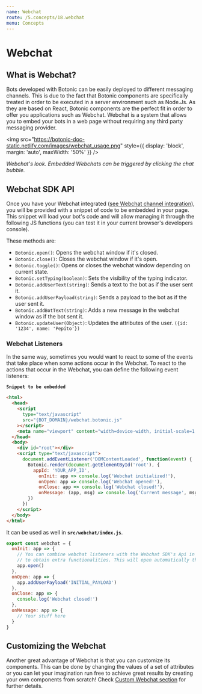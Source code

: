 ```yaml
---
name: Webchat
route: /5.concepts/18.webchat
menu: Concepts
---
```


# Webchat

## What is Webchat?

Bots developed with Botonic can be easily deployed to different messaging channels. 
This is due to the fact that Botonic components are specifically treated in order to be executed in a server environment such as Node.Js. 
As they are based on React, Botonic components are the perfect fit in order to offer you applications such as Webchat. Webchat is a system that allows you to embed your bots in a web page without requiring any third party messaging provider.

<img
	src="https://botonic-doc-static.netlify.com/images/webchat_usage.png"
	style={{ display: 'block', margin: 'auto', maxWidth: '50%' }}
/>

_Webchat's look. Embedded Webchats can be triggered by clicking the chat bubble._



## Webchat SDK API

Once you have your Webchat integrated ([see Webchat channel integration](/main-concepts/channels)), you will be provided with a snippet of code to be embedded in your page.
This snippet will load your bot's code and will allow managing it through the following JS functions (you can test it in your current browser's developers console).

These methods are:
* `Botonic.open()`: Opens the webchat window if it's closed.
* `Botonic.close()`: Closes the webchat window if it's open.
* `Botonic.toggle()`: Opens or closes the webchat window depending on current state.
* `Botonic.setTyping(boolean)`: Sets the visibility of the typing indicator.
* `Botonic.addUserText(string)`: Sends a text to the bot as if the user sent it.
* `Botonic.addUserPayload(string)`: Sends a payload to the bot as if the user sent it.
* `Botonic.addBotText(string)`: Adds a new message in the webchat window as if the bot sent it.
* `Botonic.updateUser(Object)`: Updates the attributes of the user. `({id: '1234', name: 'Pepito'})`

### Webchat Listeners
In the same way, sometimes you would want to react to some of the events that take place when some actions occur in the Webchat. To react to the actions that occur in the Webchat, you can define the following event listeners:

**`Snippet to be embedded`**
```html
<html>
  <head>
    <script
      type="text/javascript"
      src="{BOT_DOMAIN}/webchat.botonic.js"
    ></script>
    <meta name="viewport" content="width=device-width, initial-scale=1.0" />
  </head>
  <body>
    <div id="root"></div>
    <script type="text/javascript">
      document.addEventListener('DOMContentLoaded', function(event) {
        Botonic.render(document.getElementById('root'), {
          appId: 'YOUR_APP_ID',
          	onInit: app => console.log('Webchat initialized!'),
          	onOpen: app => console.log('Webchat opened!'),
          	onClose: app => console.log('Webchat closed!'),
          	onMessage: (app, msg) => console.log('Current message', msg)
        })
      })
    </script>
  </body>
</html>
```
It can be used as well in **`src/webchat/index.js`**.
```javascript
export const webchat = {
  onInit: app => {
    // You can combine webchat listeners with the Webchat SDK's Api in order
    // to obtain extra functionalities. This will open automatically the webchat once the site is loaded.
    app.open()
  },
  onOpen: app => {
    app.addUserPayload('INITIAL_PAYLOAD')
  },
  onClose: app => {
    console.log('Webchat closed!')
  },
  onMessage: app => {
    // Your stuff here
  }
}
```

## Customizing the Webchat
Another great advantage of Webchat is that you can customize its components. This can be done by changing the values of a set of attributes 
or you can let your imagination run free to achieve great results by creating your own components from scratch! Check [Custom Webchat section](/tutorials-and-examples/custom-webchat) for further details.
